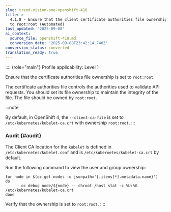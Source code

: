 ```yaml
---
slug: trend-vision-one-openshift-418
title: >-
  4.1.8 - Ensure that the client certificate authorities file ownership is set
  to root:root (Automated)
last_updated: '2025-09-08'
ai_context:
  source_file: openshift-418.md
  conversion_date: '2025-09-08T23:42:14.740Z'
conversion_status: converted
translation_ready: true
---
```


:::: {role="main"}
Profile applicability: Level 1

Ensure that the certificate authorities file ownership is set to `root:root`.

The certificate authorities file controls the authorities used to validate API requests. You should set its file ownership to maintain the integrity of the file. The file should be owned by `root:root`.

:::note

By default, in OpenShift 4, the `--client-ca-file` is set to` /etc/kubernetes/kubelet-ca.crt` with ownership `root:root`.
:::

### Audit {#audit}

The Client CA location for the `kubelet` is defined in `/etc/kubernetes/kubelet.conf` and is `/etc/kubernetes/kubelet-ca.crt` by default.

Run the following command to view the user and group ownership:

``` codeblock
for node in $(oc get nodes -o jsonpath='{.items[*].metadata.name}')
do
       oc debug node/${node} -- chroot /host stat -c %U:%G
/etc/kubernetes/kubelet-ca.crt
done
```

Verify that the ownership is set to `root:root`.
::::
